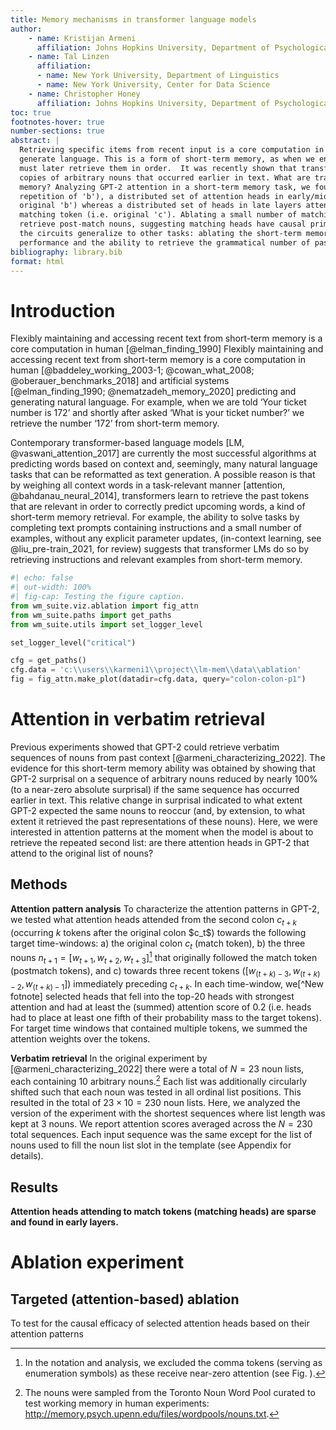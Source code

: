 ```yaml
---
title: Memory mechanisms in transformer language models
author:
    - name: Kristijan Armeni
      affiliation: Johns Hopkins University, Department of Psychological and Brain Sciences
    - name: Tal Linzen
      affiliation: 
      - name: New York University, Department of Linguistics
      - name: New York University, Center for Data Science
    - name: Christopher Honey
      affiliation: Johns Hopkins University, Department of Psychological and Brain Sciences
toc: true
footnotes-hover: true
number-sections: true
abstract: |
  Retrieving specific items from recent input is a core computation in humans and artificial systems that predict and 
  generate language. This is a form of short-term memory, as when we encounter arbitrary items {'a','b','c'}, and we 
  must later retrieve them in order.  It was recently shown that transformer language models can retrieve verbatim 
  copies of arbitrary nouns that occurred earlier in text. What are transformer mechanisms that support short-term 
  memory? Analyzing GPT-2 attention in a short-term memory task, we found that, upon detecting a repeated token (e.g. a 
  repetition of 'b'), a distributed set of attention heads in early/middle layers attended to the matching token (i.e. 
  original 'b') whereas a distributed set of heads in late layers attended to the tokens that _followed_ the 
  matching token (i.e. original 'c'). Ablating a small number of matching heads drastically hurt GPT-2's ability to 
  retrieve post-match nouns, suggesting matching heads have causal primacy over post-match heads. Finally, we show that 
  the circuits generalize to other tasks: ablating the short-term memory circuit also hurts GPT-2 language modeling 
  performance and the ability to retrieve the grammatical number of past tokens.
bibliography: library.bib
format: html
---
```


# Introduction

Flexibly maintaining and accessing recent text from short-term memory is a core computation in human [@elman_finding_1990] Flexibly maintaining and accessing recent text from short-term memory is a core computation in human [@baddeley_working_2003-1; @cowan_what_2008; @oberauer_benchmarks_2018] and artificial systems [@elman_finding_1990; @nematzadeh_memory_2020] predicting and generating natural language. For example, when we are told 'Your ticket number is 172' and shortly after asked 'What is your ticket number?' we retrieve the number '172' from short-term memory.

Contemporary transformer-based language models [LM, @vaswani_attention_2017] are currently the most successful algorithms at predicting words based on context and, seemingly, many natural language tasks that can be reformatted as text generation. A possible reason is that by weighing all context words in a task-relevant manner [attention, @bahdanau_neural_2014], transformers learn to retrieve the past tokens that are relevant in order to correctly predict upcoming words, a kind of short-term memory retrieval. For example, the ability to solve tasks by completing text prompts containing instructions and a small number of examples, without any explicit parameter updates, (in-context learning, see @liu_pre-train_2021, for review) suggests that transformer LMs do so by retrieving instructions and relevant examples from short-term memory.

```python
#| echo: false
#| out-width: 100%
#| fig-cap: Testing the figure caption.
from wm_suite.viz.ablation import fig_attn
from wm_suite.paths import get_paths
from wm_suite.utils import set_logger_level

set_logger_level("critical")

cfg = get_paths()
cfg.data = 'c:\\users\\karmeni1\\project\\lm-mem\\data\\ablation'
fig = fig_attn.make_plot(datadir=cfg.data, query="colon-colon-p1")
```

# Attention in verbatim retrieval

Previous experiments showed that GPT-2 could retrieve verbatim sequences of nouns from past context [@armeni_characterizing_2022]. The evidence for this short-term memory ability was obtained by showing that GPT-2 surprisal on a sequence of arbitrary nouns reduced by nearly 100% (to a near-zero absolute surprisal) if the same sequence has occurred earlier in text. This relative change in surprisal indicated to what extent GPT-2 expected the same nouns to reoccur (and, by extension, to what extent it retrieved the past representations of these nouns). Here, we were interested in attention patterns at the moment when the model is about to retrieve the repeated second list: are there attention heads in GPT-2 that attend to the original list of nouns?

## Methods

**Attention pattern analysis** To characterize the attention patterns in GPT-2, we tested what attention heads attended from the second colon $c_{t+k}$ (occurring $k$ tokens after the original colon \$c_t\$) towards the following target time-windows: a) the original colon $c_t$ (match token), b) the three nouns $n_{t+1}= [w_{t+1}, w_{t+2}, w_{t+3}]$[^1] that originally followed the match token (postmatch tokens), and c) towards three recent tokens ($[w_{(t+k)-3}, w_{(t+k)-2}, w_{(t+k)-1}]$) immediately preceding $c_{t+k}$. In each time-window, we\[\^New fotnote\] selected heads that fell into the top-20 heads with strongest attention and had at least the (summed) attention score of 0.2 (i.e. heads had to place at least one fifth of their probability mass to the target tokens). For target time windows that contained multiple tokens, we summed the attention weights over the tokens.

[^1]: In the notation and analysis, we excluded the comma tokens (serving as enumeration symbols) as these receive near-zero attention (see Fig. \ref{fig:attn_weights_example}).

**Verbatim retrieval** In the original experiment by [@armeni_characterizing_2022] there were a total of $N = 23$ noun lists, each containing $10$ arbitrary nouns.[^2] Each list was additionally circularly shifted such that each noun was tested in all ordinal list positions. This resulted in the total of $23 \times 10 = 230$ noun lists. Here, we analyzed the version of the experiment with the shortest sequences where list length was kept at 3 nouns. We report attention scores averaged across the $N = 230$ total sequences. Each input sequence was the same except for the list of nouns used to fill the noun list slot in the template (see Appendix \ref{app:paradigm} for details).

[^2]: The nouns were sampled from the Toronto Noun Word Pool curated to test working memory in human experiments: [http://memory.psych.upenn.edu/files/wordpools/nouns.txt](#0).

## Results

**Attention heads attending to match tokens (matching heads) are sparse and found in early layers.**

# Ablation experiment

## Targeted (attention-based) ablation

To test for the causal efficacy of selected attention heads based on their attention patterns